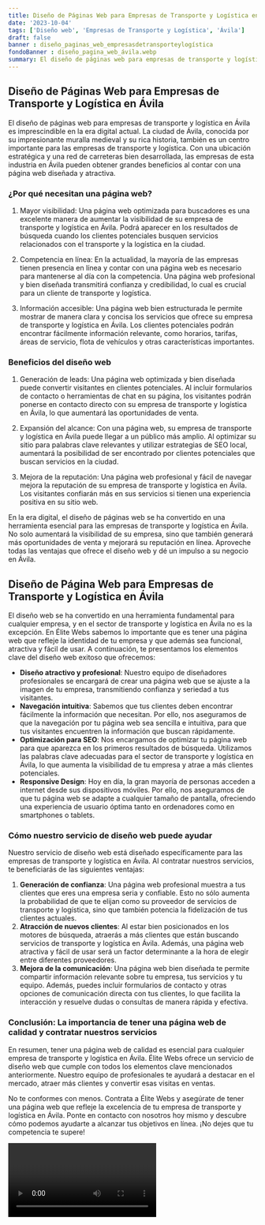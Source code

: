 ```yaml
---
title: Diseño de Páginas Web para Empresas de Transporte y Logística en Ávila
date: '2023-10-04'
tags: ['Diseño web', 'Empresas de Transporte y Logística', 'Ávila']
draft: false
banner : diseño_paginas_web_empresasdetransporteylogística
fondoBanner : diseño_pagina_web_ávila.webp
summary: El diseño de páginas web para empresas de transporte y logística en Ávila es imprescindible en la era digital actual. La ciudad de Ávila, conocida por su impresionante muralla medieval y su rica historia, también es un centro importante para las empresas de transporte y logística. Con una ubicación estratégica y una red de carreteras bien desarrollada, las empresas de esta industria en Ávila pueden obtener grandes beneficios al contar con una página web diseñada y atractiva.
---
```


## Diseño de Páginas Web para Empresas de Transporte y Logística en Ávila

El diseño de páginas web para empresas de transporte y logística en Ávila es imprescindible en la era digital actual. La ciudad de Ávila, conocida por su impresionante muralla medieval y su rica historia, también es un centro importante para las empresas de transporte y logística. Con una ubicación estratégica y una red de carreteras bien desarrollada, las empresas de esta industria en Ávila pueden obtener grandes beneficios al contar con una página web diseñada y atractiva.

### ¿Por qué necesitan una página web?

1. Mayor visibilidad: Una página web optimizada para buscadores es una excelente manera de aumentar la visibilidad de su empresa de transporte y logística en Ávila. Podrá aparecer en los resultados de búsqueda cuando los clientes potenciales busquen servicios relacionados con el transporte y la logística en la ciudad.

2. Competencia en línea: En la actualidad, la mayoría de las empresas tienen presencia en línea y contar con una página web es necesario para mantenerse al día con la competencia. Una página web profesional y bien diseñada transmitirá confianza y credibilidad, lo cual es crucial para un cliente de transporte y logística.

3. Información accesible: Una página web bien estructurada le permite mostrar de manera clara y concisa los servicios que ofrece su empresa de transporte y logística en Ávila. Los clientes potenciales podrán encontrar fácilmente información relevante, como horarios, tarifas, áreas de servicio, flota de vehículos y otras características importantes.

### Beneficios del diseño web

1. Generación de leads: Una página web optimizada y bien diseñada puede convertir visitantes en clientes potenciales. Al incluir formularios de contacto o herramientas de chat en su página, los visitantes podrán ponerse en contacto directo con su empresa de transporte y logística en Ávila, lo que aumentará las oportunidades de venta.

2. Expansión del alcance: Con una página web, su empresa de transporte y logística en Ávila puede llegar a un público más amplio. Al optimizar su sitio para palabras clave relevantes y utilizar estrategias de SEO local, aumentará la posibilidad de ser encontrado por clientes potenciales que buscan servicios en la ciudad.

3. Mejora de la reputación: Una página web profesional y fácil de navegar mejora la reputación de su empresa de transporte y logística en Ávila. Los visitantes confiarán más en sus servicios si tienen una experiencia positiva en su sitio web.

En la era digital, el diseño de páginas web se ha convertido en una herramienta esencial para las empresas de transporte y logística en Ávila. No solo aumentará la visibilidad de su empresa, sino que también generará más oportunidades de venta y mejorará su reputación en línea. Aproveche todas las ventajas que ofrece el diseño web y dé un impulso a su negocio en Ávila.

<GifSeo />

<Cta />

## Diseño de Página Web para Empresas de Transporte y Logística en Ávila

El diseño web se ha convertido en una herramienta fundamental para cualquier empresa, y en el sector de transporte y logística en Ávila no es la excepción. En Élite Webs sabemos lo importante que es tener una página web que refleje la identidad de tu empresa y que además sea funcional, atractiva y fácil de usar. A continuación, te presentamos los elementos clave del diseño web exitoso que ofrecemos:

- **Diseño atractivo y profesional**: Nuestro equipo de diseñadores profesionales se encargará de crear una página web que se ajuste a la imagen de tu empresa, transmitiendo confianza y seriedad a tus visitantes.
- **Navegación intuitiva**: Sabemos que tus clientes deben encontrar fácilmente la información que necesitan. Por ello, nos aseguramos de que la navegación por tu página web sea sencilla e intuitiva, para que tus visitantes encuentren la información que buscan rápidamente.
- **Optimización para SEO**: Nos encargamos de optimizar tu página web para que aparezca en los primeros resultados de búsqueda. Utilizamos las palabras clave adecuadas para el sector de transporte y logística en Ávila, lo que aumenta la visibilidad de tu empresa y atrae a más clientes potenciales.
- **Responsive Design**: Hoy en día, la gran mayoría de personas acceden a internet desde sus dispositivos móviles. Por ello, nos aseguramos de que tu página web se adapte a cualquier tamaño de pantalla, ofreciendo una experiencia de usuario óptima tanto en ordenadores como en smartphones o tablets.

### Cómo nuestro servicio de diseño web puede ayudar

Nuestro servicio de diseño web está diseñado específicamente para las empresas de transporte y logística en Ávila. Al contratar nuestros servicios, te beneficiarás de las siguientes ventajas:

1. **Generación de confianza**: Una página web profesional muestra a tus clientes que eres una empresa seria y confiable. Esto no sólo aumenta la probabilidad de que te elijan como su proveedor de servicios de transporte y logística, sino que también potencia la fidelización de tus clientes actuales.
2. **Atracción de nuevos clientes**: Al estar bien posicionados en los motores de búsqueda, atraerás a más clientes que están buscando servicios de transporte y logística en Ávila. Además, una página web atractiva y fácil de usar será un factor determinante a la hora de elegir entre diferentes proveedores.
3. **Mejora de la comunicación**: Una página web bien diseñada te permite compartir información relevante sobre tu empresa, tus servicios y tu equipo. Además, puedes incluir formularios de contacto y otras opciones de comunicación directa con tus clientes, lo que facilita la interacción y resuelve dudas o consultas de manera rápida y efectiva.

### Conclusión: La importancia de tener una página web de calidad y contratar nuestros servicios

En resumen, tener una página web de calidad es esencial para cualquier empresa de transporte y logística en Ávila. Élite Webs ofrece un servicio de diseño web que cumple con todos los elementos clave mencionados anteriormente. Nuestro equipo de profesionales te ayudará a destacar en el mercado, atraer más clientes y convertir esas visitas en ventas.

No te conformes con menos. Contrata a Élite Webs y asegúrate de tener una página web que refleje la excelencia de tu empresa de transporte y logística en Ávila. Ponte en contacto con nosotros hoy mismo y descubre cómo podemos ayudarte a alcanzar tus objetivos en línea. ¡No dejes que tu competencia te supere!

<Video />

<CtaBot job='Empresas de Transporte y Logística' city='Ávila'/>

<Gmaps query='Ávila+españa+maps' />